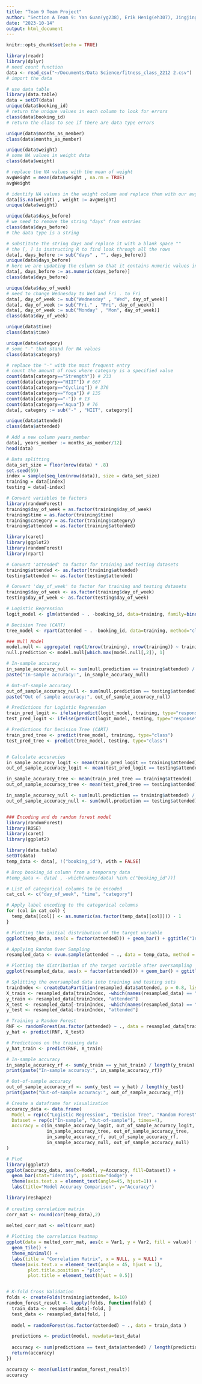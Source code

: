 ```yaml
---
title: "Team 9 Team Project"
author: "Section A Team 9: Yan Guan(yg238), Erik Henig(eh307), Jingjing Hu(jh892), Chuangfa Liang (cl670), Nupur Shah(ns417)"
date: "2023-10-14"
output: html_document
---
```


```r
knitr::opts_chunk$set(echo = TRUE)
```

```r
library(readr)
library(dplyr)
# need count function 
data <- read_csv("~/Documents/Data Science/fitness_class_2212 2.csv")
# import the data
```
```r
# use data table 
library(data.table)
data = setDT(data)
unique(data$booking_id)
# return the unique values in each column to look for errors
class(data$booking_id)
# return the class to see if there are data type errors
```
```r
unique(data$months_as_member)
class(data$months_as_member)
```

```r
unique(data$weight)
# some NA values in weight data 
class(data$weight)
```
```r
# replace the NA values with the mean of weight 
avgWeight = mean(data$weight , na.rm = TRUE)
avgWeight
```
```r
# identify NA values in the weight column and replace them with our avgWeight values
data[is.na(weight) , weight := avgWeight]
unique(data$weight)
```

```r
unique(data$days_before)
# we need to remove the string "days" from entries
class(data$days_before)
# the data type is a string
```
```r
# substitute the string days and replace it with a blank space ""
# the [, ] is instructing R to find look through all the rows 
data[, days_before := sub("days" , "", days_before)]
unique(data$days_before)
# here we are updating the column so that it contains numeric values instead of strings
data[, days_before := as.numeric(days_before)]
class(data$days_before)
```

```r
unique(data$day_of_week)
# need to change Wednesday to Wed and Fri . to Fri 
data[, day_of_week := sub("Wednesday" , "Wed", day_of_week)]
data[, day_of_week := sub("Fri." , "Fri", day_of_week)]
data[, day_of_week := sub("Monday" , "Mon", day_of_week)]
class(data$day_of_week)

```
```r
unique(data$time)
class(data$time)
```
```r
unique(data$category)
# some "-" that stand for NA values
class(data$category)
```
```r
# replace the "-" with the most frequent entry
# count the amount of rows where category is a specified value 
count(data[category=="Strength"]) # 233
count(data[category=="HIIT"]) # 667 
count(data[category=="Cycling"]) # 376
count(data[category=="Yoga"]) # 135
count(data[category=="-"]) # 13 
count(data[category=="Aqua"]) # 76
data[, category := sub("-" , "HIIT", category)]
```

```r
unique(data$attended)
class(data$attended)
```

```r
# Add a new column years_member
data[, years_member := months_as_member/12]
head(data)

```

```r
# Data splitting
data_set_size = floor(nrow(data) * .8)
set.seed(59)
index = sample(seq_len(nrow(data)), size = data_set_size)
training = data[index]
testing = data[-index]
```


```r
# Convert variables to factors
library(randomForest)
training$day_of_week = as.factor(training$day_of_week)
training$time = as.factor(training$time)
training$category = as.factor(training$category)
training$attended = as.factor(training$attended)

```


```r
library(caret)
library(ggplot2)
library(randomForest)
library(rpart)

# Convert 'attended' to factor for training and testing datasets
training$attended <- as.factor(training$attended)
testing$attended <- as.factor(testing$attended)

# Convert 'day_of_week' to factor for training and testing datasets
training$day_of_week <- as.factor(training$day_of_week)
testing$day_of_week <- as.factor(testing$day_of_week)

# Logistic Regression
logit_model <- glm(attended ~ . -booking_id, data=training, family=binomial())

# Decision Tree (CART)
tree_model <- rpart(attended ~ . -booking_id, data=training, method="class")

### Null Model
model.null <- aggregate( rep(1/nrow(training), nrow(training)) ~ training$attended, FUN=sum)
null.prediction <- model.null[which.max(model.null[,2]), 1]

# In-sample accuracy
in_sample_accuracy_null <- sum(null.prediction == training$attended) / nrow(training)
paste("In-sample accuracy:", in_sample_accuracy_null)

# Out-of-sample accuracy
out_of_sample_accuracy_null <- sum(null.prediction == testing$attended) / nrow(testing)
paste("Out of sample accuracy:", out_of_sample_accuracy_null)

# Predictions for Logistic Regression
train_pred_logit <- ifelse(predict(logit_model, training, type="response") >= 0.5, 1, 0)
test_pred_logit <- ifelse(predict(logit_model, testing, type="response") >= 0.5, 1, 0)

# Predictions for Decision Tree (CART)
train_pred_tree <- predict(tree_model, training, type="class")
test_pred_tree <- predict(tree_model, testing, type="class")


# Calculate accuracies
in_sample_accuracy_logit <- mean(train_pred_logit == training$attended)
out_of_sample_accuracy_logit <- mean(test_pred_logit == testing$attended)

in_sample_accuracy_tree <- mean(train_pred_tree == training$attended)
out_of_sample_accuracy_tree <- mean(test_pred_tree == testing$attended)

in_sample_accuracy_null <- sum(null.prediction == training$attended) / nrow(training)
out_of_sample_accuracy_null <- sum(null.prediction == testing$attended) / nrow(testing)



```

```r
### Encoding and do random forest model
library(randomForest)
library(ROSE)
library(caret)
library(ggplot2)

library(data.table)
setDT(data)
temp_data <- data[, !("booking_id"), with = FALSE]

# Drop booking_id column from a temporary data
#temp_data <- data[ , -which(names(data) %in% c("booking_id"))]

# List of categorical columns to be encoded
cat_col <- c("day_of_week", "time", "category")

# Apply label encoding to the categorical columns
for (col in cat_col) {
  temp_data[[col]] <- as.numeric(as.factor(temp_data[[col]])) - 1
}

# Plotting the initial distribution of the target variable
ggplot(temp_data, aes(x = factor(attended))) + geom_bar() + ggtitle("Initial Distribution")

# Applying Random Over Sampling
resampled_data <- ovun.sample(attended ~ ., data = temp_data, method = "over", N = 2*nrow(temp_data[temp_data$attended == 0,]))$data

# Plotting the distribution of the target variable after oversampling
ggplot(resampled_data, aes(x = factor(attended))) + geom_bar() + ggtitle("After Oversampling")

# Splitting the oversampled data into training and testing sets
trainIndex <- createDataPartition(resampled_data$attended, p = 0.8, list = FALSE)
X_train <- resampled_data[trainIndex, -which(names(resampled_data) == "attended")]
y_train <- resampled_data[trainIndex, "attended"]
X_test <- resampled_data[-trainIndex, -which(names(resampled_data) == "attended")]
y_test <- resampled_data[-trainIndex, "attended"]

# Training a Random Forest
RNF <- randomForest(as.factor(attended) ~ ., data = resampled_data[trainIndex, ])
y_hat <- predict(RNF, X_test)

# Predictions on the training data
y_hat_train <- predict(RNF, X_train)

# In-sample accuracy
in_sample_accuracy_rf <- sum(y_train == y_hat_train) / length(y_train)
print(paste("In-sample accuracy:", in_sample_accuracy_rf))

# Out-of-sample accuracy
out_of_sample_accuracy_rf <- sum(y_test == y_hat) / length(y_test)
print(paste("Out-of-sample accuracy:", out_of_sample_accuracy_rf))


```


```r



# Create a dataframe for visualization
accuracy_data <- data.frame(
  Model = rep(c("Logistic Regression", "Decision Tree", "Random Forest", "Null Model"), each=2),
  Dataset = rep(c("In-sample", "Out-of-sample"), times=4),
  Accuracy = c(in_sample_accuracy_logit, out_of_sample_accuracy_logit,
               in_sample_accuracy_tree, out_of_sample_accuracy_tree,
               in_sample_accuracy_rf, out_of_sample_accuracy_rf,
               in_sample_accuracy_null, out_of_sample_accuracy_null)
)

# Plot
library(ggplot2)
ggplot(accuracy_data, aes(x=Model, y=Accuracy, fill=Dataset)) +
  geom_bar(stat="identity", position="dodge") +
  theme(axis.text.x = element_text(angle=45, hjust=1)) +
  labs(title="Model Accuracy Comparison", y="Accuracy")

```

```r
library(reshape2)
 
# creating correlation matrix
corr_mat <- round(cor(temp_data),2)
 
melted_corr_mat <- melt(corr_mat)

# Plotting the correlation heatmap
ggplot(data = melted_corr_mat, aes(x = Var1, y = Var2, fill = value)) + 
  geom_tile() +
  theme_minimal() +
  labs(title = "Correlation Matrix", x = NULL, y = NULL) + 
  theme(axis.text.x = element_text(angle = 45, hjust = 1), 
        plot.title.position = "plot",
        plot.title = element_text(hjust = 0.5))          



```

```r
# K-fold Cross Validation
folds <- createFolds(training$attended, k=10)
random_forest_result <- lapply(folds, function(fold) {
  train_data <- resampled_data[-fold, ]
  test_data <- resampled_data[fold, ]
  
  model = randomForest(as.factor(attended) ~ ., data = train_data )

  predictions <- predict(model, newdata=test_data)
  
  accuracy <- sum(predictions == test_data$attended) / length(predictions)
  return(accuracy)
})

accuracy <- mean(unlist(random_forest_result))
accuracy
```


